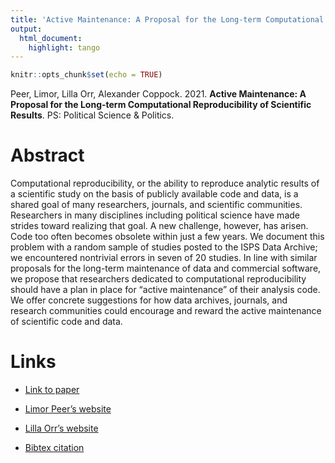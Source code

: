 ```yaml
---
title: 'Active Maintenance: A Proposal for the Long-term Computational Reproducibility of Scientific Results'
output:
  html_document:
    highlight: tango
---
```


```r
knitr::opts_chunk$set(echo = TRUE)
```

Peer, Limor, Lilla Orr, Alexander Coppock. 2021. <b>Active Maintenance: A Proposal for the Long-term Computational Reproducibility of Scientific Results</b>. PS: Political Science \& Politics.

# Abstract
Computational reproducibility, or the ability to reproduce analytic results of a scientific study on the basis of publicly available code and data, is a shared goal of many researchers, journals, and scientific communities. Researchers in many disciplines including political science have made strides toward realizing that goal. A new challenge, however, has arisen. Code too often becomes obsolete within just a few years. We document this problem with a random sample of studies posted to the ISPS Data Archive; we encountered nontrivial errors in seven of 20 studies. In line with similar proposals for the long-term maintenance of data and commercial software, we propose that researchers dedicated to computational reproducibility should have a plan in place for “active maintenance” of their analysis code. We offer concrete suggestions for how data archives, journals, and research communities could encourage and reward the active maintenance of scientific code and data.

# Links
 - <a href='peer_orr_coppock_2021.pdf' target='_blank'>Link to paper</a>

 - <a href= 'https://isps.yale.edu/team/limor-peer' target='_blank'>Limor Peer's website</a>
 - <a href= 'https://lillaorr.com' target='_blank'>Lilla Orr's website</a>
 - <a href='peer_orr_coppock_2021.txt'target='_blank'>Bibtex citation</a>

